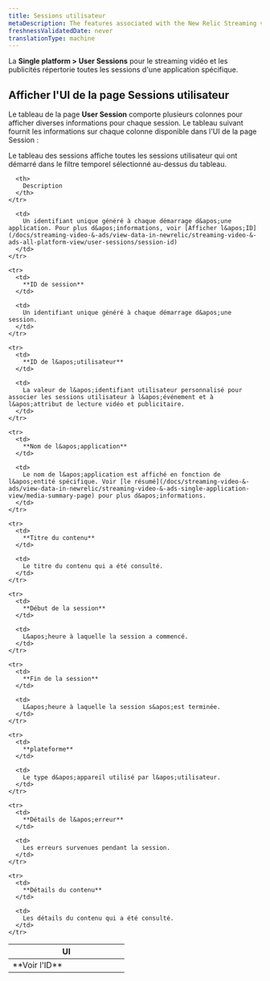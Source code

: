 ```yaml
---
title: Sessions utilisateur
metaDescription: The features associated with the New Relic Streaming video & ads.
freshnessValidatedDate: never
translationType: machine
---
```


La **Single platform &gt; User Sessions** pour le streaming vidéo et les publicités répertorie toutes les sessions d&apos;une application spécifique.

## Afficher l&apos;UI de la page Sessions utilisateur

Le tableau de la page **User Session** comporte plusieurs colonnes pour afficher diverses informations pour chaque session. Le tableau suivant fournit les informations sur chaque colonne disponible dans l&apos;UI de la page Session :

<Callout variant="important">
  Le tableau des sessions affiche toutes les sessions utilisateur qui ont démarré dans le filtre temporel sélectionné au-dessus du tableau.
</Callout>

<table>
  <thead>
    <tr>
      <th width="50%">
        UI
      </th>

      <th>
        Description
      </th>
    </tr>
  </thead>

  <tbody>
    <tr>
      <td>
        **Voir l&apos;ID**
      </td>

      <td>
        Un identifiant unique généré à chaque démarrage d&apos;une application. Pour plus d&apos;informations, voir [Afficher l&apos;ID](/docs/streaming-video-&-ads/view-data-in-newrelic/streaming-video-&-ads-all-platform-view/user-sessions/session-id)
      </td>
    </tr>

    <tr>
      <td>
        **ID de session**
      </td>

      <td>
        Un identifiant unique généré à chaque démarrage d&apos;une session.
      </td>
    </tr>

    <tr>
      <td>
        **ID de l&apos;utilisateur**
      </td>

      <td>
        La valeur de l&apos;identifiant utilisateur personnalisé pour associer les sessions utilisateur à l&apos;événement et à l&apos;attribut de lecture vidéo et publicitaire.
      </td>
    </tr>

    <tr>
      <td>
        **Nom de l&apos;application**
      </td>

      <td>
        Le nom de l&apos;application est affiché en fonction de l&apos;entité spécifique. Voir [le résumé](/docs/streaming-video-&-ads/view-data-in-newrelic/streaming-video-&-ads-single-application-view/media-summary-page) pour plus d&apos;informations.
      </td>
    </tr>

    <tr>
      <td>
        **Titre du contenu**
      </td>

      <td>
        Le titre du contenu qui a été consulté.
      </td>
    </tr>

    <tr>
      <td>
        **Début de la session**
      </td>

      <td>
        L&apos;heure à laquelle la session a commencé.
      </td>
    </tr>

    <tr>
      <td>
        **Fin de la session**
      </td>

      <td>
        L&apos;heure à laquelle la session s&apos;est terminée.
      </td>
    </tr>

    <tr>
      <td>
        **plateforme**
      </td>

      <td>
        Le type d&apos;appareil utilisé par l&apos;utilisateur.
      </td>
    </tr>

    <tr>
      <td>
        **Détails de l&apos;erreur**
      </td>

      <td>
        Les erreurs survenues pendant la session.
      </td>
    </tr>

    <tr>
      <td>
        **Détails du contenu**
      </td>

      <td>
        Les détails du contenu qui a été consulté.
      </td>
    </tr>
  </tbody>
</table>